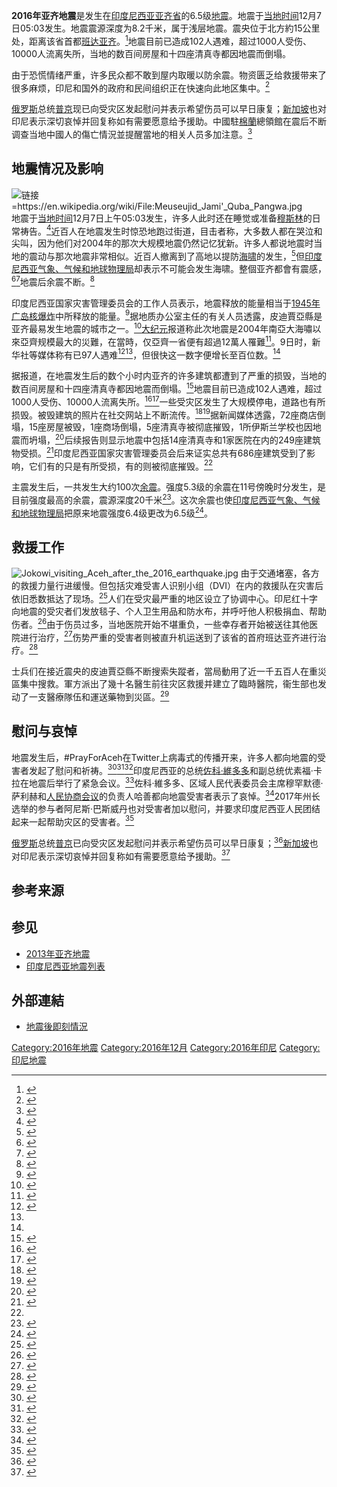 {{NoteTA |G1=地震}}
{{Infobox earthquake
|name= 2016年亚齐地震
|image =File:2016 Aceh Earthquake Shakemap.jpg
|caption =
|date = {{Start date|df=yes|2016|12|7}}
|duration = 10 - 15 秒
|magnitude = 6.5 [[Moment_magnitude_scale|M<sub>w</sub>]]
|depth = 8.2 千米
|location = 震央在[[魯勒特鎮|魯勒特鎮]]北方約15公里{{coord|5.281|N|96.108|E|type:event|display=inline,title}}
|fault = 未知（可能是Samalama - Sipopok断层）
|type = [[走滑断层|走滑断层]]
|intensity = [[麦加利地震烈度|Ⅸ(''强烈'')]]
|landslides = Unknown
|aftershocks = 100次<ref name="Liputan 6">{{Cite_web|title=BMKG Catat 100-an Kali Gempa di Aceh pada 7 Desember|url=http://news.liputan6.com/read/2672662/bmkg-catat-100-an-kali-gempa-di-aceh-pada-7-desember|publisher=Liputan 6|accessdate=2016-12-07|archive-date=2016-12-09|archive-url=https://web.archive.org/web/20161209141628/http://news.liputan6.com/read/2672662/bmkg-catat-100-an-kali-gempa-di-aceh-pada-7-desember|dead-url=no}}</ref>
|casualties = 102人遇难<br />2人失踪<br />1273人受伤<br />12300人失去家园<ref name="auto">{{Cite_web|title=BERITA UPDATE: Korban Meninggal Dunia Gempa Aceh 97 Orang|url=http://www.tribunnews.com/nasional/2016/12/07/berita-update-korban-meninggal-dunia-gempa-aceh-97-orang|publisher=Tribun News|accessdate=2016-12-07|archive-date=2016-12-08|archive-url=https://web.archive.org/web/20161208153931/http://www.tribunnews.com/nasional/2016/12/07/berita-update-korban-meninggal-dunia-gempa-aceh-97-orang|dead-url=no}}</ref><ref>{{Cite_web|title=450 Korban Luka Gempa Aceh Ditampung di Dua Tenda RSUD Pidie|url=http://regional.kompas.com/read/2016/12/07/15113331/450.korban.luka.gempa.aceh.ditampung.di.dua.tenda.rsud.pidie|publisher=Kompas|accessdate=2016-12-07|archive-date=2016-12-10|archive-url=https://web.archive.org/web/20161210132302/http://regional.kompas.com/read/2016/12/07/15113331/450.korban.luka.gempa.aceh.ditampung.di.dua.tenda.rsud.pidie|dead-url=no}}</ref><ref name="Detik">{{Cite_web|title=BNPB: Korban Tewas Gempa Aceh Jadi 99 Orang, 1 Orang Hilang|url=https://news.detik.com/berita/d-3365905/bnpb-korban-tewas-gempa-aceh-jadi-99-orang-1-orang-hilang|publisher=Detik|accessdate=2016-12-08|archive-date=2016-12-24|archive-url=https://web.archive.org/web/20161224011126/https://news.detik.com/berita/d-3365905/bnpb-korban-tewas-gempa-aceh-jadi-99-orang-1-orang-hilang|dead-url=no}}</ref>
|title =
|image alt =
|image name =
| origintime = {{tooltip|22:04:36 UTC|05:04:36 WIB}}
|countries affected = [[印度尼西亚|印度尼西亚]]
}}
'''2016年亚齐地震'''是发生在[[印度尼西亚|印度尼西亚]][[亚齐省|亚齐省]]的6.5级[[地震|地震]]。地震于[[印尼时间|当地时间]]12月7日05:03发生。地震震源深度为8.2千米，属于浅层地震。震央位于{{link-en|魯勒特鎮|Pidie Jaya Regency}}北方約15公里处，距离该省首都[[班达亚齐|班达亚齐]]{{convert|167|km|mi|abbr=on}}。<ref>{{Cite_web|title=M6.5 – 19km SE of Sigli, Indonesia|url=http://earthquake.usgs.gov/earthquakes/eventpage/us10007ghm#executive|publisher=[[美国地质调查局|美国地质调查局]]|accessdate=2016-12-07|archive-date=2019-05-17|archive-url=https://web.archive.org/web/20190517022833/https://earthquake.usgs.gov/earthquakes/eventpage/us10007ghm#executive|dead-url=no}}</ref>地震目前已造成102人遇难，超过1000人受伤、10000人流离失所，当地的数百间房屋和十四座清真寺都因地震而倒塌。

由于恐慌情绪严重，许多民众都不敢到屋内取暖以防余震。物资匮乏给救援带来了很多麻烦，印尼和国外的政府和民间组织正在快速向此地区集中。<ref name=":0">{{Cite news|url=http://news.xinhuanet.com/world/2016-12/09/c_1120083384.htm|title=受灾民众仍不敢回屋——走访印尼亚齐地震重灾区|author=凌纪伟|date=|work=新华网|accessdate=2016-12-09|archive-date=2016-12-09|archive-url=https://web.archive.org/web/20161209135544/http://news.xinhuanet.com/world/2016-12/09/c_1120083384.htm|dead-url=no}}</ref>

[[俄罗斯|俄罗斯]]总统[[普京|普京]]现已向受灾区发起慰问并表示希望伤员可以早日康复；[[新加坡|新加坡]]也对印尼表示深切哀悼并回复称如有需要愿意给予援助。中國駐[[棉蘭|棉蘭]]總領館在震后不断调查当地中國人的傷亡情況並提醒當地的相关人员多加注意。<ref>{{Cite news|url=http://news.sina.com.tw/article/20161208/19683816.html|title=外交部稱印尼亞齊省地震暫無中國公民傷亡報告|date=|work=新浪新闻（台湾）|accessdate=2016-12-10|deadurl=yes|archiveurl=https://web.archive.org/web/20161220140117/http://news.sina.com.tw/article/20161208/19683816.html|archivedate=2016-12-20}}</ref>

== 地震情况及影响 ==
[[File:Meuseujid_Jami'_Quba_Pangwa.jpg|链接=https://en.wikipedia.org/wiki/File:Meuseujid_Jami'_Quba_Pangwa.jpg]]
地震于[[印尼时间|当地时间]]12月7日上午05:03发生，许多人此时还在睡觉或准备[[穆斯林|穆斯林]]的日常祷告。<ref>{{cite web|url=http://regional.kompas.com/read/2016/12/07/05554951/aceh.diguncang.gempa.6.4.sr|title=Aceh Diguncang Gempa 6,4 SR|accessdate=2016-12-07|publisher=Kompas|archive-date=2016-12-21|archive-url=https://web.archive.org/web/20161221155652/http://regional.kompas.com/read/2016/12/07/05554951/aceh.diguncang.gempa.6.4.sr|dead-url=no}}</ref>近百人在地震发生时惊恐地跑过街道，目击者称，大多数人都在哭泣和尖叫，因为他们对2004年的那次大规模地震仍然记忆犹新。许多人都说地震时当地的震动与那次地震非常相似。近百人撤离到了高地以提防[[海啸|海啸]]的发生，<ref>{{cite web|url=http://www.republika.co.id/berita/nasional/daerah/16/12/07/ohsdz2383-gempa-cukup-kuat-guncang-aceh|title=Gempa Cukup Kuat Guncang Aceh|accessdate=2016-12-07|publisher=Republika|archive-date=2018-09-30|archive-url=https://web.archive.org/web/20180930223744/https://www.republika.co.id/berita/nasional/daerah/16/12/07/ohsdz2383-gempa-cukup-kuat-guncang-aceh|dead-url=no}}</ref>但[[印度尼西亚气象、气候和地球物理局|印度尼西亚气象、气候和地球物理局]]却表示不可能会发生海啸。整個亚齐都會有震感，<ref>{{cite web|url=https://news.detik.com/berita/d-3364638/gempa-64-sr-guncang-aceh-tidak-berpotensi-tsunami|title=Gempa 6,4 SR Guncang Aceh, Tidak Berpotensi Tsunami|accessdate=2016-12-07|publisher=Detik|archive-date=2016-12-21|archive-url=https://web.archive.org/web/20161221212846/https://news.detik.com/berita/d-3364638/gempa-64-sr-guncang-aceh-tidak-berpotensi-tsunami|dead-url=no}}</ref><ref>{{cite web|url=http://nasional.kini.co.id/2016/12/07/18953/meski-merusak-bangunan-gempa-aceh-disebut-tak-berpotensi-tsunami|title=Meski Merusak Bangunan, Gempa Aceh Disebut Tak Berpotensi Tsunami|accessdate=2016-12-07|publisher=Nasional Kini|archive-date=2016-12-10|archive-url=https://web.archive.org/web/20161210074508/http://nasional.kini.co.id/2016/12/07/18953/meski-merusak-bangunan-gempa-aceh-disebut-tak-berpotensi-tsunami|dead-url=yes}}</ref>地震后余震不断。<ref name=":1">{{Cite news|url=https://theinitium.com/article/20161207-dailynews-indonesia-offshore-earthquake/|title=印尼發生6.5級地震：至少97人死亡、逾600人受傷|date=|work=端传媒|accessdate=2016-12-10|archive-date=2016-12-20|archive-url=https://web.archive.org/web/20161220170912/https://theinitium.com/article/20161207-dailynews-indonesia-offshore-earthquake/|dead-url=no}}</ref>

印度尼西亚国家灾害管理委员会的工作人员表示，地震释放的能量相当于[[广岛原子弹爆炸|1945年广岛核爆炸]]中所释放的能量。<ref>{{cite web|url=https://news.detik.com/berita/d-3365098/gempa-65-sr-di-aceh-bnpb-energinya-setara-bom-hiroshima-di-jepang|title=Gempa 6,5 SR di Aceh, BNPB: Energinya Setara Bom Hiroshima di Jepang|accessdate=2016-12-07|publisher=Detik|archive-date=2016-12-21|archive-url=https://web.archive.org/web/20161221162733/https://news.detik.com/berita/d-3365098/gempa-65-sr-di-aceh-bnpb-energinya-setara-bom-hiroshima-di-jepang|dead-url=no}}</ref>据地质办公室主任的有关人员透露，皮迪賈亞縣是亚齐最易发生地震的城市之一。<ref>{{cite web|url=https://news.detik.com/berita/d-3365056/kepala-badan-geologi-pidie-jaya-masuk-zona-merah-rawan-gempa|title=Kepala Badan Geologi: Pidie Jaya Masuk Zona Merah Rawan Gempa|accessdate=2016-12-07|publisher=Detik|archive-date=2016-12-24|archive-url=https://web.archive.org/web/20161224042720/https://news.detik.com/berita/d-3365056/kepala-badan-geologi-pidie-jaya-masuk-zona-merah-rawan-gempa|dead-url=no}}</ref>[[大纪元|大纪元]]报道称此次地震是2004年南亞大海嘯以來亞齊规模最大的災難，在當時，仅亞齊一省便有超過12萬人罹難<ref>{{Cite news|url=http://www.epochtimes.com/b5/16/12/8/n8570981.htm|title=印尼強震逾百罹難 交通堵塞物資進駐緩慢|date=2016-12-08|work=大紀元|accessdate=2016-12-10|archive-date=2016-12-20|archive-url=https://web.archive.org/web/20161220082611/http://www.epochtimes.com/b5/16/12/8/n8570981.htm|dead-url=no}}</ref>。9日时，新华社等媒体称有已97人遇难<ref>{{Cite news|url=http://news.xinhuanet.com/world/2016-12/09/c_129396867.htm|title=直击印度尼西亚亚齐地震灾区现场（组图）|date=|work=新华网|accessdate=2016-12-10|archive-date=2016-12-20|archive-url=https://web.archive.org/web/20161220091805/http://news.xinhuanet.com/world/2016-12/09/c_129396867.htm|dead-url=no}}</ref><ref name=":1" />，但很快这一数字便增长至百位数。<ref name=":0" />

据报道，在地震发生后的数个小时内亚齐的许多建筑都遭到了严重的损毁，当地的数百间房屋和十四座清真寺都因地震而倒塌。<ref>{{Cite web|url=http://www.hk01.com/%E5%9C%8B%E9%9A%9B/58638/%E5%8D%B0%E5%B0%BC%E5%85%88%E5%BE%8C%E9%81%AD%E9%80%A2%E6%B5%B7%E5%98%AF%E5%9C%B0%E9%9C%87-%E4%BA%9E%E9%BD%8A%E7%9C%81%E9%87%8D%E5%BB%BA%E4%B9%8B%E8%B7%AF%E6%9B%B4%E5%B4%8E%E5%B6%87|title=印尼先後遭逢海嘯地震　亞齊省重建之路更崎嶇|accessdate=2016-12-10|date=2016-12-07|author=許懿安|work=香港01|publisher=|archive-date=2019-09-12|archive-url=https://web.archive.org/web/20190912084517/https://www.hk01.com/%E5%8D%B3%E6%99%82%E5%9C%8B%E9%9A%9B/58638/%E5%8D%B0%E5%B0%BC%E5%85%88%E5%BE%8C%E9%81%AD%E9%80%A2%E6%B5%B7%E5%98%AF%E5%9C%B0%E9%9C%87-%E4%BA%9E%E9%BD%8A%E7%9C%81%E9%87%8D%E5%BB%BA%E4%B9%8B%E8%B7%AF%E6%9B%B4%E5%B4%8E%E5%B6%87|dead-url=no}}</ref>地震目前已造成102人遇难，超过1000人受伤、10000人流离失所。<ref name="auto1">{{Cite_web|url=https://news.detik.com/berita/d-3365347/kemensos-kucurkan-bantuan-hingga-rp-2-m-untuk-korban-gempa-aceh|title=Kemensos Kucurkan Bantuan Hingga Rp 2 M untuk Korban Gempa Aceh|accessdate=2016-12-07|publisher=Detik|archive-date=2016-12-23|archive-url=https://web.archive.org/web/20161223095246/https://news.detik.com/berita/d-3365347/kemensos-kucurkan-bantuan-hingga-rp-2-m-untuk-korban-gempa-aceh|dead-url=no}}</ref><ref>{{Cite news|url=http://news.xinhuanet.com/photo/2016-12/09/c_1120086901.htm|title=印尼亚齐地震已造成102人死亡|author=施歌|date=|work=新华网|accessdate=2016-12-09|archive-date=2016-12-11|archive-url=https://web.archive.org/web/20161211214056/http://news.xinhuanet.com/photo/2016-12/09/c_1120086901.htm|dead-url=no}}</ref>一些受灾区发生了大规模停电，道路也有所损毁。被毁建筑的照片在社交网站上不断流传。<ref>{{cite web|url=https://news.detik.com/berita/d-3364676/gempa-bumi-64-sr-di-aceh-14-bangunan-roboh|title=Gempa Bumi 6,4 SR di Aceh, 14 Bangunan Roboh|accessdate=2016-12-07|publisher=Detik|archive-date=2016-12-21|archive-url=https://web.archive.org/web/20161221104110/https://news.detik.com/berita/d-3364676/gempa-bumi-64-sr-di-aceh-14-bangunan-roboh|dead-url=no}}</ref><ref>{{cite web|url=https://news.detik.com/berita/d-3364691/gempa-64-sr-di-aceh-begini-potret-kepanikan-warga-dan-bangunan-yang-rusak|title=Gempa 6,4 SR di Aceh, Begini Potret Kepanikan Warga dan Bangunan yang Rusak|accessdate=2016-12-07|publisher=Detik|archive-date=2016-12-22|archive-url=https://web.archive.org/web/20161222080134/https://news.detik.com/berita/d-3364691/gempa-64-sr-di-aceh-begini-potret-kepanikan-warga-dan-bangunan-yang-rusak|dead-url=no}}</ref>据新闻媒体透露，72座商店倒塌，15座房屋被毁，1座商场倒塌，5座清真寺被彻底摧毁，1所伊斯兰学校也因地震而坍塌，<ref>{{cite web|url=https://news.detik.com/berita/d-3364934/ruko-lantai-3-ambruk-di-lueng-putu-akibat-gempa-aceh-suami-istri-tertimbun|title=Ruko 3 Lantai Ambruk di Lueng Putu Akibat Gempa Aceh, Suami Istri Tertimbun|accessdate=2016-12-07|publisher=Detik|archive-date=2016-12-24|archive-url=https://web.archive.org/web/20161224101358/https://news.detik.com/berita/d-3364934/ruko-lantai-3-ambruk-di-lueng-putu-akibat-gempa-aceh-suami-istri-tertimbun|dead-url=no}}</ref>后续报告则显示地震中包括14座清真寺和1家医院在内的249座建筑物受损。<ref>{{cite web|url=https://news.detik.com/infografis/d-3365148/subuh-pidie-jaya-aceh-diguncang-gempa|title=Subuh, Pidie Jaya Aceh Diguncang Gempa|accessdate=2016-12-07|publisher=Detik|archive-date=2016-12-22|archive-url=https://web.archive.org/web/20161222134806/https://news.detik.com/infografis/d-3365148/subuh-pidie-jaya-aceh-diguncang-gempa|dead-url=no}}</ref>印度尼西亚国家灾害管理委员会后来证实总共有686座建筑受到了影响，它们有的只是有所受损，有的则被彻底摧毁。<ref name="Detik" />

主震发生后，一共发生大约100次[[余震|余震]]。强度5.3级的余震在11号傍晚时分发生，是目前强度最高的余震，震源深度20千米<ref>{{cite web|title=BMKG: Kekuatan Gempa di Pidie Jaya Aceh 6,5 SR|url=https://news.detik.com/berita/d-3364784/bmkg-kekuatan-gempa-di-pidie-jaya-aceh-65-sr|publisher=Detik|accessdate=2016-12-07|archive-date=2016-12-21|archive-url=https://web.archive.org/web/20161221195826/https://news.detik.com/berita/d-3364784/bmkg-kekuatan-gempa-di-pidie-jaya-aceh-65-sr|dead-url=no}}</ref>。这次余震也使[[印度尼西亚气象、气候和地球物理局|印度尼西亚气象、气候和地球物理局]]把原来地震强度6.4级更改为6.5级<ref>{{cite web|title=Bupati: 30 Persen Wilayah Pidie Jaya Terdampak Gempa|url=http://news.liputan6.com/read/2672206/bupati-30-persen-wilayah-pidie-jaya-terdampak-gempa|publisher=Liputan 6|accessdate=2016-12-07|archive-date=2019-09-12|archive-url=https://web.archive.org/web/20190912084519/https://www.liputan6.com/news/read/2672206/bupati-30-persen-wilayah-pidie-jaya-terdampak-gempa-aceh|dead-url=no}}</ref>。

== 救援工作 ==
[[File:Jokowi_visiting_Aceh_after_the_2016_earthquake.jpg|thumb]]
由于交通堵塞，各方的救援力量行进缓慢。但包括灾难受害人识别小组（DVI）在内的救援队在灾害后依旧悉数抵达了现场。<ref>{{cite web|url=https://news.detik.com/berita/d-3365088/gempa-65-sr-di-aceh-polri-turunkan-tim-dvi|title=Gempa 6,5 SR di Aceh, Polri Turunkan Tim DVI|accessdate=2016-12-07|publisher=Detik|archive-date=2016-12-21|archive-url=https://web.archive.org/web/20161221112622/https://news.detik.com/berita/d-3365088/gempa-65-sr-di-aceh-polri-turunkan-tim-dvi|dead-url=no}}</ref>人们在受灾最严重的地区设立了协调中心。印尼红十字向地震的受灾者们发放毯子、个人卫生用品和防水布，并呼吁他人积极捐血、帮助伤者。<ref>{{Cite news|url=http://www.voachinese.com/a/bilingual-news-20161208/3628099.html|title=双语新闻（2016年12月8日）|date=|work=美国之音|accessdate=2016-12-10|archive-date=2016-12-09|archive-url=https://web.archive.org/web/20161209164241/http://www.voachinese.com/a/bilingual-news-20161208/3628099.html|dead-url=no}}</ref>由于伤员过多，当地医院开始不堪重负，一些幸存者开始被送往其他医院进行治疗，<ref>{{cite web|url=https://news.detik.com/berita/d-3364939/korban-gempa-65-sr-dibawa-ke-rs-pidie-jaya-dan-rs-chik-ditiro|title=Korban Gempa 6,5 SR Dibawa ke RS Pidie Jaya dan RS Chik Ditiro|accessdate=2016-12-07|publisher=Detik|archive-date=2016-12-25|archive-url=https://web.archive.org/web/20161225001729/https://news.detik.com/berita/d-3364939/korban-gempa-65-sr-dibawa-ke-rs-pidie-jaya-dan-rs-chik-ditiro|dead-url=no}}</ref>伤势严重的受害者则被直升机运送到了该省的首府班达亚齐进行治疗。<ref>{{cite web|url=https://news.detik.com/berita/d-3364949/korban-luka-gempa-pidie-jaya-mencapai-500-orang-dirawat-di-rs-chik-ditiro|title=Korban Luka Gempa Pidie Jaya Mencapai 500 Orang, Dirawat di RS Chik Ditiro|accessdate=2016-12-07|publisher=Detik|archive-date=2016-12-21|archive-url=https://web.archive.org/web/20161221082508/https://news.detik.com/berita/d-3364949/korban-luka-gempa-pidie-jaya-mencapai-500-orang-dirawat-di-rs-chik-ditiro|dead-url=no}}</ref>

士兵们在接近震央的皮迪賈亞縣不断搜索失蹤者，當局動用了近一千五百人在重災區集中搜救。軍方派出了幾十名醫生前往灾区救援并建立了臨時醫院，衞生部也发动了一支醫療隊伍和運送藥物到災區。<ref>{{Cite news|url=http://news.tvb.com/world/58495bd96db28c5818ddc16d|title=印尼亞齊省地震增至逾百死 當局繼續救災|date=|work=無綫新聞|accessdate=2016-12-10|archive-date=2016-12-20|archive-url=https://web.archive.org/web/20161220085841/http://news.tvb.com/world/58495bd96db28c5818ddc16d|dead-url=no}}</ref>

== 慰问与哀悼 ==
地震发生后，#PrayForAceh在Twitter上病毒式的传播开来，许多人都向地震的受害者发起了慰问和祈祷。<ref>{{cite web|url=http://www.republika.co.id/berita/nasional/daerah/16/12/07/ohso6i377-menyusul-gempa-aceh-jadi-trending-topic-dunia|title=Menyusul Gempa, Aceh Jadi Trending Topic Dunia|accessdate=2016-12-07|date=|publisher=Republika|archive-date=2016-12-07|archive-url=https://web.archive.org/web/20161207153502/http://www.republika.co.id/berita/nasional/daerah/16/12/07/ohso6i377-menyusul-gempa-aceh-jadi-trending-topic-dunia|dead-url=no}}</ref><ref>{{cite web|url=http://tekno.liputan6.com/read/2671828/doa-untuk-korban-gempa-aceh-mengalir-deras-di-twitter|title=Doa untuk Korban Gempa Aceh Mengalir Deras di Twitter|accessdate=2016-12-07|date=|publisher=Liputan 6|archive-date=2016-12-07|archive-url=https://web.archive.org/web/20161207203001/http://tekno.liputan6.com/read/2671828/doa-untuk-korban-gempa-aceh-mengalir-deras-di-twitter|dead-url=no}}</ref><ref>{{cite web|url=http://citizen6.liputan6.com/read/2671846/berduka-doa-doa-netizen-untuk-korban-gempa-aceh|title=Berduka, Doa-Doa Netizen untuk Korban Gempa Aceh|accessdate=2016-12-07|date=|publisher=Liputan 6|archive-date=2016-12-07|archive-url=https://web.archive.org/web/20161207205805/http://citizen6.liputan6.com/read/2671846/berduka-doa-doa-netizen-untuk-korban-gempa-aceh|dead-url=no}}</ref>印度尼西亚的总统[[佐科·維多多|佐科·維多多]]和副总统优素福·卡拉在地震后举行了紧急会议。<ref>{{cite web|url=https://news.detik.com/berita/d-3364869/jokowi-dan-jk-akan-gelar-rapat-terbatas-bahas-gempa-aceh|title=Jokowi dan JK akan Gelar Rapat Terbatas Bahas Gempa Aceh|accessdate=2016-12-07|publisher=Detik|archive-date=2016-12-23|archive-url=https://web.archive.org/web/20161223142350/https://news.detik.com/berita/d-3364869/jokowi-dan-jk-akan-gelar-rapat-terbatas-bahas-gempa-aceh|dead-url=no}}</ref>佐科·維多多、区域人民代表委员会主席穆罕默德·萨利赫和[[人民协商会议|人民协商会议]]的负责人哈善都向地震受害者表示了哀悼。<ref>{{cite web|url=https://news.detik.com/berita/d-3364957/berduka-atas-gempa-aceh-ketua-mpr-minta-pemerintah-segera-kirim-bantuan|title=Berduka Atas Gempa Aceh, Ketua MPR Minta Pemerintah Segera Kirim Bantuan|accessdate=2016-12-07|publisher=Detik|archive-date=2016-12-24|archive-url=https://web.archive.org/web/20161224075814/https://news.detik.com/berita/d-3364957/berduka-atas-gempa-aceh-ketua-mpr-minta-pemerintah-segera-kirim-bantuan|dead-url=no}}</ref>2017年州长选举的参与者阿尼斯·巴斯威丹也对受害者加以慰问，并要求印度尼西亚人民团结起来一起帮助灾区的受害者。<ref>{{cite web|url=https://news.detik.com/berita/d-3365104/anies-ajak-semua-pihak-bantu-korban-gempa-pidie-jaya|title=Anies Ajak Semua Pihak Bantu Korban Gempa Pidie Jaya|accessdate=2016-12-07|publisher=Detik|archive-date=2016-12-23|archive-url=https://web.archive.org/web/20161223172435/https://news.detik.com/berita/d-3365104/anies-ajak-semua-pihak-bantu-korban-gempa-pidie-jaya|dead-url=no}}</ref>

[[俄罗斯|俄罗斯]]总统[[普京|普京]]已向受灾区发起慰问并表示希望伤员可以早日康复；<ref>{{Cite news|url=http://www.chinanews.com/gj/2016/12-08/8086934.shtml|title=普京就亚齐地震一事向印尼方面表示慰问|date=|work=中国新闻网|accessdate=2016-12-08|archive-date=2016-12-09|archive-url=https://web.archive.org/web/20161209033500/http://www.chinanews.com/gj/2016/12-08/8086934.shtml|dead-url=no}}</ref>[[新加坡|新加坡]]也对印尼表示深切哀悼并回复称如有需要愿意给予援助。<ref>{{Cite news|url=http://www.zaobao.com.sg/realtime/singapore/story20161207-699431|title=我国就亚齐地震 向印尼表达最深切慰问|author=李静仪|date=|work=联合早报|accessdate=2016-12-07|archive-date=2016-12-08|archive-url=https://web.archive.org/web/20161208060503/http://www.zaobao.com.sg/realtime/singapore/story20161207-699431|dead-url=no}}</ref>

== 参考来源 ==
{{reflist|2}}

==参见==
*[[2013年亚齐地震|2013年亚齐地震]]
*[[印度尼西亚地震列表|印度尼西亚地震列表]]
==外部連結==
*[http://tv.detik.com/20detik/detailvideo/161207005/ 地震後即刻情況]{{Wayback|url=http://tv.detik.com/20detik/detailvideo/161207005/ |date=20161220093836 }}

{{2016年地震}}
{{印度尼西亚地震}}

[[Category:2016年地震|Category:2016年地震]]
[[Category:2016年12月|Category:2016年12月]]
[[Category:2016年印尼|Category:2016年印尼]]
[[Category:印尼地震|Category:印尼地震]]